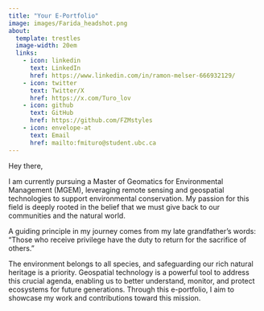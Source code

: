 ```yaml
---
title: "Your E-Portfolio"
image: images/Farida_headshot.png
about:
  template: trestles
  image-width: 20em
  links: 
    - icon: linkedin
      text: LinkedIn
      href: https://www.linkedin.com/in/ramon-melser-666932129/
    - icon: twitter
      text: Twitter/X
      href: https://x.com/Turo_lov
    - icon: github
      text: GitHub
      href: https://github.com/FZMstyles
    - icon: envelope-at
      text: Email
      href: mailto:fmituro@student.ubc.ca
---
```


Hey there,

I am currently pursuing a Master of Geomatics for Environmental Management (MGEM), leveraging remote sensing and geospatial technologies to support environmental conservation. My passion for this field is deeply rooted in the belief that we must give back to our communities and the natural world.

A guiding principle in my journey comes from my late grandfather’s words:
"Those who receive privilege have the duty to return for the sacrifice of others."

The environment belongs to all species, and safeguarding our rich natural heritage is a priority. Geospatial technology is a powerful tool to address this crucial agenda, enabling us to better understand, monitor, and protect ecosystems for future generations. Through this e-portfolio, I aim to showcase my work and contributions toward this mission.
